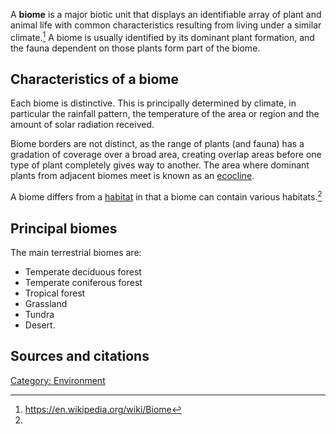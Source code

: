 A '''biome''' is a major biotic unit that displays an identifiable array of plant and animal life with common characteristics resulting from living under a similar climate.<ref name="wp">https://en.wikipedia.org/wiki/Biome</ref> A biome is usually identified by its dominant plant formation, and the fauna dependent on those plants form part of the biome.

== Characteristics of a biome ==
Each biome is distinctive. This is principally determined by climate, in particular the rainfall pattern, the temperature of the area or region and the amount of solar radiation received.

Biome borders are not distinct, as the range of plants (and fauna) has a gradation of coverage over a broad area, creating overlap areas before one type of plant completely gives way to another. The area where dominant plants from adjacent biomes meet is known as an [[ecocline]].

A biome differs from a [[habitat]] in that a biome can contain various habitats.<ref name="wp" />

== Principal biomes ==
The main terrestrial biomes are:
*Temperate deciduous forest
*Temperate coniferous forest
*Tropical forest
*Grassland
*Tundra
*Desert.

== Sources and citations ==
{{reflist}}

{{stub}}

[[Category: Environment]]